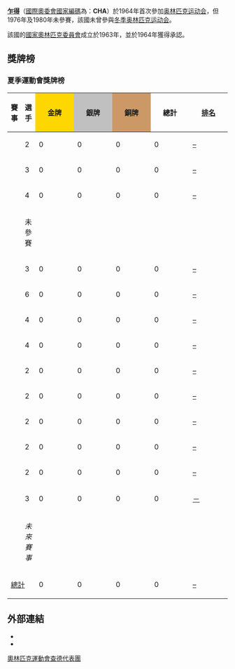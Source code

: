 {{noteTA|G1=Sports}}
{{Infobox Country Olympics|NOC=CHA}}
'''[[乍得|乍得]]'''（[[國際奧委會國家編碼列表|國際奧委會國家編碼]]為：'''CHA'''）於1964年首次參加[[奥林匹克运动会|奥林匹克运动会]]，但1976年及1980年未參賽，該國未曾參與[[冬季奥林匹克运动会|冬季奥林匹克运动会]]。

該國的[[國家奧林匹克委員會|國家奧林匹克委員會]]成立於1963年，並於1964年獲得承認。

==獎牌榜==
{{See also|奥林匹克运动会奖牌统计}}

=== 夏季運動會獎牌榜 ===
{| class="wikitable" style="text-align:center; font-size:90%;"
|-
!賽事
!選手
|style="background:gold; width:4.5em; font-weight:bold;"|金牌
|style="background:silver; width:4.5em; font-weight:bold;"|銀牌
|style="background:#cc9966; width:4.5em; font-weight:bold;"|銅牌
!style="width:4.5em; font-weight:bold;"|總計
!style="width:4.5em; font-weight:bold;"|[[奧林匹克運動會獎牌榜|排名]]
|-
|align=left| {{GamesName|SOG|1964}} || 2 || 0 || 0 || 0 || 0 || [[1964年夏季奥林匹克运动会奖牌榜|–]]
|-
|align=left| {{GamesName|SOG|1968}} || 3 || 0 || 0 || 0 || 0 || [[1968年夏季奥林匹克运动会奖牌榜|–]]
|-
|align=left| {{GamesName|SOG|1972}} || 4 || 0 || 0 || 0 || 0 || [[1972年夏季奥林匹克运动会奖牌榜|–]]
|-
|align=left| {{GamesName|SOG|1976}} || colspan=6; rowspan=2|未參賽
|-
|align=left| {{GamesName|SOG|1980}}
|-
|align=left| {{GamesName|SOG|1984}} || 3 || 0 || 0 || 0 || 0 || [[1984年夏季奥林匹克运动会奖牌榜|–]]
|-
|align=left| {{GamesName|SOG|1988}} || 6 || 0 || 0 || 0 || 0 || [[1988年夏季奥林匹克运动会奖牌榜|–]]
|-
|align=left| {{GamesName|SOG|1992}} || 4 || 0 || 0 || 0 || 0 || [[1992年夏季奥林匹克运动会奖牌榜|–]]
|-
|align=left| {{GamesName|SOG|1996}} || 4 || 0 || 0 || 0 || 0 || [[1996年夏季奥林匹克运动会奖牌榜|–]]
|- 
|align=left| {{GamesName|SOG|2000}} || 2 || 0 || 0 || 0 || 0 || [[2000年夏季奥林匹克运动会奖牌榜|–]]
|-
|align=left| {{GamesName|SOG|2004}} || 2 || 0 || 0 || 0 || 0 || [[2004年夏季奥林匹克运动会奖牌榜|–]]
|-
|align=left| {{GamesName|SOG|2008}} || 2 || 0 || 0 || 0 || 0 || [[2008年夏季奥林匹克运动会奖牌榜|–]]
|-
|align=left| {{GamesName|SOG|2012}} || 2 || 0 || 0 || 0 || 0 || [[2012年夏季奥林匹克运动会奖牌榜|–]]
|-
|align=left| {{GamesName|SOG|2016}} || 2 || 0 || 0 || 0 || 0 || [[2016年夏季奧林匹克運動會獎牌榜|–]]
|-
|align=left| {{GamesName|SOG|2020}} || 3 || 0 || 0 || 0 || 0 || [[2020年夏季奧林匹克運動會獎牌榜|－]]
|-
|align=left| {{GamesName|SOG|2024}} || colspan=6; rowspan=3 | ''未來賽事''
|-
|align=left| {{GamesName|SOG|2028}}
|-
|align=left| {{GamesName|SOG|2032}}
|-
!colspan=2| [[奥林匹克运动会奖牌统计|總計]] !! 0 !! 0 !! 0 !! 0 !! [[奥林匹克运动会奖牌统计|–]]
|}

== 外部連結 ==
* {{cite web |title=Chad |publisher=International Olympic Committee |url=http://www.olympic.org/chad |accessdate=2017-03-10 |archive-date=2017-07-18 |archive-url=https://web.archive.org/web/20170718054333/https://www.olympic.org/chad |dead-url=no }}
* {{cite web |title=Chad |publisher=Sports-Reference.com |url=http://www.sports-reference.com/olympics/countries/CHA |access-date=2017-03-10 |archive-url=https://web.archive.org/web/20090220002934/http://www.sports-reference.com/olympics/countries/CHA/ |archive-date=2009-02-20 |dead-url=yes }}

{{Nations at the Olympics}}

{{DEFAULTSORT:Chad At The Olympics}}
[[Category:奧林匹克運動會查德代表團|]]
{{Chad-stub}}
{{Olympic-stub}}